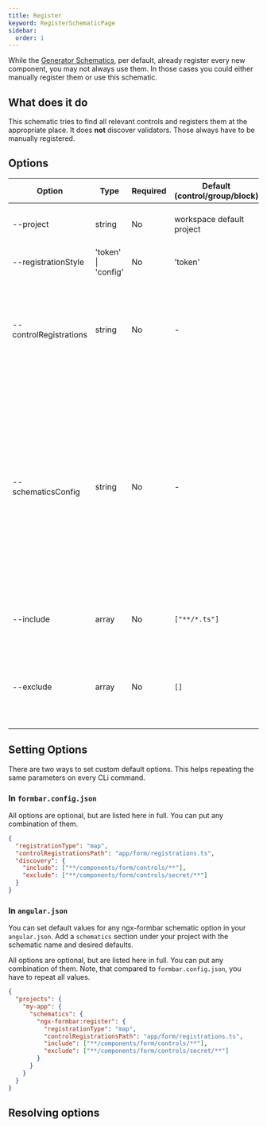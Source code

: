 ```yaml
---
title: Register
keyword: RegisterSchematicPage
sidebar:
  order: 1
---
```



While the [Generator Schematics](/schematics/generators/), per default, already register every new component, you may not always use them. In those cases you could either manually register them or use this schematic.

## What does it do

This schematic tries to find all relevant controls and registers them at the appropriate place. It does **not** discover validators. Those always have to be manually registered.

## Options

| Option                 | Type                | Required | Default (control/group/block) | Description                                                                                                                                                                                                                                                                                          |
|------------------------|---------------------|----------|-------------------------------|------------------------------------------------------------------------------------------------------------------------------------------------------------------------------------------------------------------------------------------------------------------------------------------------------|
| --project              | string              | No       | workspace default project     | Angular project name where files are generated.                                                                                                                                                                                                                                                      |
| --registrationStyle    | 'token' \| 'config' | No       | 'token'                       | Which registration style is used.                                                                                                                                                                                                                                                                    |
| --controlRegistrations | string              | No       | -                             | Path to the registration file that should be used. If this is not provided, the schematic will try to resolve it from the default locations.                                                                                                                                                         |
| --schematicsConfig     | string              | No       | -                             | Path of the schematics configuration, relative to the project root, that is to be used by this schematic. If this parameter is left out, the schematic will try to resolve the file from its default location. Configuration set in this file will override all duplicate options passed to the CLI. |
| --include              | array               | No       | `["**/*.ts"]`                 | Glob patterns to include when searching for components                                                                                                                                                                                                                                               |
| --exclude              | array               | No       | `[]`                          | lob patterns to exclude when searching for components (node_modules and spec files will always be excluded.                                                                                                                                                                                          |

## Setting Options

There are two ways to set custom default options. This helps repeating the same parameters on every CLi command.

### In `formbar.config.json`

All options are optional, but are listed here in full. You can put any combination of them.

```json title="formbar.config.json"
{
  "registrationType": "map",
  "controlRegistrationsPath": "app/form/registrations.ts",
  "discovery": {
    "include": ["**/components/form/controls/**"],
    "exclude": ["**/components/form/controls/secret/**"]
  }
}
```

### In `angular.json`

You can set default values for any ngx-formbar schematic option in your `angular.json`. Add a `schematics` section under your project with the schematic name and desired defaults.

All options are optional, but are listed here in full. You can put any combination of them.
Note, that compared to `formbar.config.json`, you have to repeat all values.

```json title="angular.json"
{
  "projects": {
    "my-app": {
      "schematics": {
        "ngx-formbar:register": {
          "registrationType": "map",
          "controlRegistrationsPath": "app/form/registrations.ts",
          "include": ["**/components/form/controls/**"],
          "exclude": ["**/components/form/controls/secret/**"]
        }
      }
    }
  }
}
```


## Resolving options

<ResolvingOptions/>
